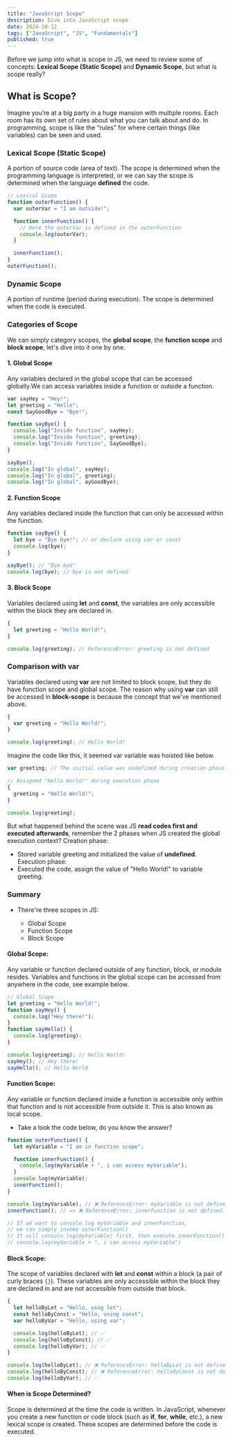 ```yaml
---
title: "JavaScript Scope"
description: Dive into JavaScript scope
date: 2024-10-12
tags: ["JavaScript", "JS", "Fundamentals"]
published: true
---
```


Before we jump into what is scope in JS, we need to review some of
concepts: **Lexical Scope (Static Scope)** and **Dynamic Scope**, but what is scope really?

## What is Scope?

Imagine you’re at a big party in a huge mansion with multiple rooms. Each room has its own set of rules about what you can talk about and do. In programming, scope is like the “rules” for where certain things (like variables) can be seen and used.

### Lexical Scope (Static Scope)

A portion of source code (area of text). The scope is determined when the programming language is interpreted, or we can say the scope is determined when the language **defined** the code.

```js
// Lexical Scope
function outerFunction() {
  var outerVar = "I am outside!";

  function innerFunction() {
    // Here the outerVar is defined in the outerFunction
    console.log(outerVar);
  }

  innerFunction();
}
outerFunction();
```

### Dynamic Scope

A portion of runtime (period during execution). The scope is determined when the code is executed.

### Categories of Scope

We can simply category scopes, the **global scope**, the **function scope** and **block scope**, let's dive into it one by one.

#### 1. Global Scope

Any variables declared in the global scope that can be accessed globally.We can access variables inside a function or outside a function.

```js
var sayHey = "Hey!";
let greeting = "Hello";
const SayGoodBye = "Bye!";

function sayBye() {
  console.log("Inside function", sayHey);
  console.log("Inside function", greeting);
  console.log("Inside function", SayGoodBye);
}

sayBye();
console.log("In global", sayHey);
console.log("In global", greeting);
console.log("In global", ayGoodBye);
```

#### 2. Function Scope

Any variables declared inside the function that can only be accessed within the function.

```js
function sayBye() {
  let bye = "Bye bye!"; // or declare using var or const
  console.log(bye);
}

sayBye(); // "Bye bye"
console.log(bye); // bye is not defined
```

#### 3. Block Scope

Variables declared using **let** and **const**, the variables are only accessible within the block they are declared in.

```js
{
  let greeting = "Hello World!";
}

console.log(greeting); // ReferenceError: greeting is not defined
```

### Comparison with var

Variables declared using **var** are not limited to block scope, but they do have function scope and global scope.
The reason why using **var** can still be accessed in **block-scope** is because the concept that we've mentioned above.

```js
{
  var greeting = "Hello World!";
}

console.log(greeting); // Hello World!
```

Imagine the code like this, it seemed var variable was hoisted like below.

```js
var greeting; // The initial value was undefined during creation phase

// Assigned "Hello World!" during execution phase
{
  greeting = "Hello World!";
}

console.log(greeting);
```

But what happened behind the scene was JS **read codes first and executed afterwards**, remember the 2 phases when JS created the global execution context?
Creation phase:

- Stored variable greeting and initialized the value of **undefined**.
  Execution phase:
- Executed the code, assign the value of "Hello World!" to variable greeting.

### Summary

- There're three scopes in JS:

  - Global Scope
  - Function Scope
  - Block Scope

#### Global Scope:

Any variable or function declared outside of any function, block, or module resides. Variables and functions in the global scope can be accessed from anywhere in the code, see example below.

```js
// Global Scope
let greeting = "Hello World!";
function sayHey() {
  console.log("Hey there!");
}
function sayHello() {
  console.log(greeting);
}

console.log(greeting); // Hello World!
sayHey(); // Hey there!
sayHello(); // Hello World
```

#### Function Scope:

Any variable or function declared inside a function is accessible only within that function and is not accessible from outside it. This is also known as local scope.

- Take a look the code below, do you know the answer?

```js
function outerFunction() {
  let myVariable = "I am in function scope";

  function innerFunction() {
    console.log(myVariable + ", i can access myVariable");
  }
  console.log(myVariable);
  innerFunction();
}

console.log(myVariable); // ❌ ReferenceError: myVariable is not defined.
innerFunction(); // => ❌ ReferenceError: innerFunction is not defined.

// If we want to console.log myVariable and innerFunction,
// we can simply invoke outerFunction()
// It will console.log(myVariable) first, then execute innerFunction() and
// console.log(myVariable + ", i can access myVariable")
```

#### Block Scope:

The scope of variables declared with **let** and **const** within a block (a pair of curly braces `{}`). These variables are only accessible within the block they are declared in and are not accessible from outside that block.

```js
{
  let helloByLet = "Hello, usng let";
  const helloByConst = "Hello, using const";
  var helloByVar = "Hello, using var";

  console.log(helloByLet); // ✅
  console.log(helloByConst); // ✅
  console.log(helloByVar); // ✅
}

console.log(helloByLet); // ❌ ReferenceError: helloByLet is not defined
console.log(helloByConst); // ❌ ReferenceError: helloByConst is not defined
console.log(helloByVar); // ✅
```

#### When is Scope Determined?

Scope is determined at the time the code is written. In JavaScript, whenever you create a new function or code block (such as **if**, **for**, **while**, etc.), a new lexical scope is created. These scopes are determined before the code is executed.
